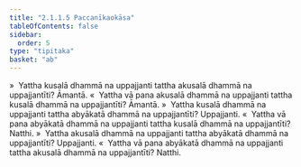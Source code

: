 ```yaml
---
title: "2.1.1.5 Paccanīkaokāsa"
tableOfContents: false
sidebar:
  order: 5
type: "tipitaka"
basket: "ab"
---
```



<DynamicBreadcrumb />

<Division number="41">

<Paragraph number="212">
»  Yattha kusalā dhammā na uppajjanti tattha akusalā dhammā na uppajjantīti? Āmantā.
</Paragraph>

<Paragraph number="213">
«  Yattha vā pana akusalā dhammā na uppajjanti tattha kusalā dhammā na uppajjantīti? Āmantā.
</Paragraph>

<Paragraph number="214">
»  Yattha kusalā dhammā na uppajjanti tattha abyākatā dhammā na uppajjantīti? Uppajjanti.
</Paragraph>

<Paragraph number="215">
«  Yattha vā pana abyākatā dhammā na uppajjanti tattha kusalā dhammā na uppajjantīti? Natthi.
</Paragraph>

</Division>
<Division number="42">

<Paragraph number="216">
»  Yattha akusalā dhammā na uppajjanti tattha abyākatā dhammā na uppajjantīti? Uppajjanti.
</Paragraph>

<Paragraph number="217">
«  Yattha vā pana abyākatā dhammā na uppajjanti tattha akusalā dhammā na uppajjantīti? Natthi.
</Paragraph>
</Division>